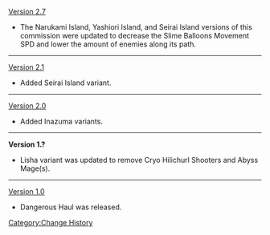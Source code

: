 [[Version 2.7]]
*The Narukami Island, Yashiori Island, and Seirai Island versions<!-- (which ones in specific is yet to be defined)--> of this commission were updated to decrease the Slime Balloons Movement SPD and lower the amount of enemies along its path.
----
[[Version 2.1]]
*Added Seirai Island variant.
----
[[Version 2.0]]
*Added Inazuma variants.
----
'''Version 1.?'''
*Lisha variant was updated to remove Cryo Hilichurl Shooters and Abyss Mage(s).
----
[[Version 1.0]]
*Dangerous Haul was released.
<noinclude>[[Category:Change History]]</noinclude>